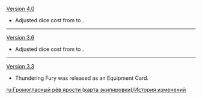 {{Change History/Header}}
[[Version 4.0]]
* Adjusted dice cost from {{TCG Cost|3|Unaligned}} to {{TCG Cost|2|Matching}}.
----
[[Version 3.6]]
* Adjusted dice cost from {{TCG Cost|3|Matching}} to {{TCG Cost|3|Unaligned}}.
----
[[Version 3.3]]
* Thundering Fury was released as an Equipment Card.
<noinclude>
[[ru:Громогласный рёв ярости (карта экипировки)/История изменений]]
</noinclude>